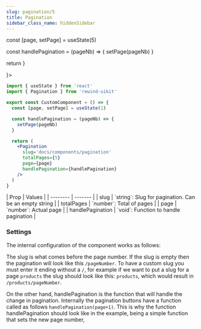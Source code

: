 ```yaml
---
slug: pagination/5
title: Pagination
sidebar_class_name: hiddenSidebar
---
```



  const [page, setPage] = useState(5)

const handlePagination = (pageNb) => {
setPage(pageNb)
}

return <Pagination slug='docs/components/pagination' totalPages={5} page={5} handlePagination={handlePagination} />
}

<div className="flex flex-col gap-8 justify-center items-center">
  <DocsTemplate preview={<PaginationPreview />}>

```jsx
import { useState } from 'react'
import { Pagination } from 'rewind-uikit'

export const CustomComponent = () => {
  const [page, setPage] = useState(1)

  const handlePagination = (pageNb) => {
    setPage(pageNb)
  }

  return (
    <Pagination
      slug='docs/components/pagination'
      totalPages={5}
      page={page}
      handlePagination={handlePagination}
    />
  )
}
```

  </DocsTemplate>

  <div>
    | Prop    | Values |
    | -------- | ------- |
    | slug  | `string`: Slug for pagination. Can be an empty string |
    | totalPages  | `number`: Total of pages |
    | page  | `number`: Actual page |
    | handlePagination  | `void`: Function to handle pagination |
  </div>
</div>

### Settings

The internal configuration of the component works as follows:

The slug is what comes before the page number. If the slug is empty then the pagination will look like this `/pageNumber`. To have a custom slug you must enter it ending without a `/`, for example if we want to put a slug for a page `products` the slug should look like this: `products`, which would result in `/products/pageNumber`.

On the other hand, handlePagination is the function that will handle the change in pagination. Internally the pagination buttons have a function called as follows `handlePagination(page+1)`. This is why the function handlePagination should look like in the example, being a simple function that sets the new page number,
